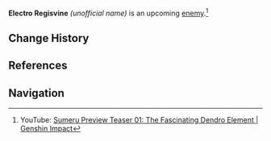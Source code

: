 {{Upcoming}}
{{Stub}}
{{Terminology Infobox
|image        = Enemy Electro Regisvine.png
|type         = Enemies
|type2        = Regisvines
}}
'''Electro Regisvine''' ''(unofficial name)'' is an upcoming [[enemy]].<ref>YouTube: [https://youtu.be/6DjVUfy_Lng Sumeru Preview Teaser 01: The Fascinating Dendro Element | Genshin Impact]</ref>

==Change History==
{{Change History|3.0}}

==References==
{{Reflist}}

==Navigation==
{{Enemy Navbox|Special}}